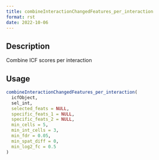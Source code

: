 ```yaml
--- 
title: combineInteractionChangedFeatures_per_interaction 
format: rst 
date: 2022-10-06 
--- 
```


## Description

Combine ICF scores per interaction


## Usage

```r
combineInteractionChangedFeatures_per_interaction(
  icfObject,
  sel_int,
  selected_feats = NULL,
  specific_feats_1 = NULL,
  specific_feats_2 = NULL,
  min_cells = 5,
  min_int_cells = 3,
  min_fdr = 0.05,
  min_spat_diff = 0,
  min_log2_fc = 0.5
)
```


